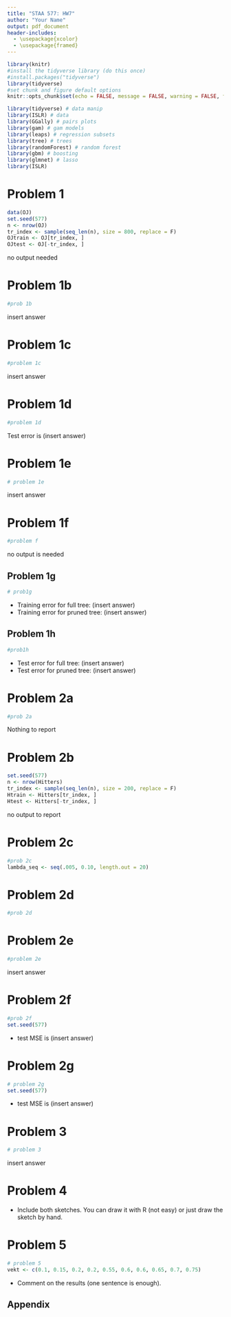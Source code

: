 ```yaml
---
title: "STAA 577: HW7"
author: "Your Name"
output: pdf_document
header-includes:
  - \usepackage{xcolor}
  - \usepackage{framed}
---
```


<!-- STUDENTS: change the "title" and "author" listed above
DO NOT EDIT THE SECTION BELOW -->
\colorlet{shadecolor}{gray!10}
```r
library(knitr)
#install the tidyverse library (do this once)
#install.packages("tidyverse")
library(tidyverse)
#set chunk and figure default options
knitr::opts_chunk$set(echo = FALSE, message = FALSE, warning = FALSE, fig.width = 4, fig.height = 4, tidy = TRUE)
```
\newcommand{\hstart}{ \colorlet{shadecolor}{orange!20}
\begin{shaded} }
\newcommand{\hstop}{  \end{shaded} \colorlet{shadecolor}{gray!10}}
<!-- STUDENTS: DO NOT EDIT THE SECTION ABOVE 
start here, insert homework below -->


```r
library(tidyverse) # data manip
library(ISLR) # data
library(GGally) # pairs plots
library(gam) # gam models
library(leaps) # regression subsets
library(tree) # trees
library(randomForest) # random forest
library(gbm) # boosting
library(glmnet) # lasso
library(ISLR)
```

# Problem 1

```r
data(OJ)
set.seed(577)
n <- nrow(OJ)
tr_index <- sample(seq_len(n), size = 800, replace = F)
OJtrain <- OJ[tr_index, ]
OJtest <- OJ[-tr_index, ]
```

\hstart

no output needed

\hstop

# Problem 1b
    
```r
#prob 1b

```

\hstart

insert answer

\hstop
  
# Problem 1c

```r
#problem 1c

```

\hstart
    
insert answer

\hstop
    
# Problem 1d
   
```r
#problem 1d

```

\hstart

Test error is (insert answer)

\hstop

# Problem 1e 

```r
# problem 1e

```

\hstart

insert answer

\hstop

# Problem 1f 
    
```r
#problem f

```

\hstart

no output is needed

\hstop
    
    
## Problem 1g 

```r
# prob1g

```

\hstart

- Training error for full tree: (insert answer)
- Training error for pruned tree: (insert answer)

\hstop
 
## Problem 1h 


```r
#prob1h

```
    
\hstart

- Test error for full tree: (insert answer)
- Test error for pruned tree: (insert answer)

\hstop

# Problem 2a 
    
```r
#prob 2a

```

\hstart

Nothing to report

\hstop

# Problem 2b 
    
```r
set.seed(577)
n <- nrow(Hitters)
tr_index <- sample(seq_len(n), size = 200, replace = F)
Htrain <- Hitters[tr_index, ]
Htest <- Hitters[-tr_index, ]
```

\hstart

no output to report

\hstop

# Problem 2c
    
```r
#prob 2c
lambda_seq <- seq(.005, 0.10, length.out = 20)
```

# Problem 2d 

```r
#prob 2d

```

# Problem 2e 
    
```r
#problem 2e

```
    
\hstart

insert answer

\hstop

# Problem 2f 

    
```r
#prob 2f
set.seed(577)

```

\hstart

- test MSE is (insert answer)

\hstop

# Problem 2g
    
```r
# problem 2g
set.seed(577)

```

\hstart

- test MSE is (insert answer)

\hstop

# Problem 3

```r
# problem 3

```
\hstart

insert answer

\hstop

# Problem 4

\hstart

- Include both sketches. You can draw it with R (not easy) or just draw the sketch by hand.

\hstop

# Problem 5
    
```r
# problem 5
vekt <- c(0.1, 0.15, 0.2, 0.2, 0.55, 0.6, 0.6, 0.65, 0.7, 0.75)
```

\hstart

- Comment on the results (one sentence is enough).

\hstop


## Appendix

```r

```

